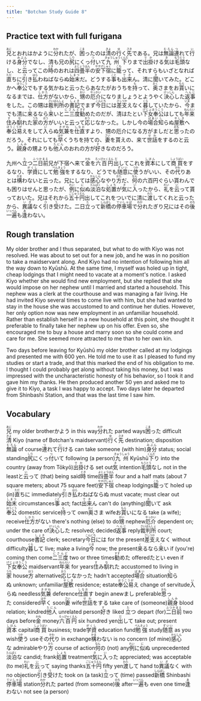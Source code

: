 ```yaml
---
title: "Botchan Study Guide 8"
---
```


## Practice text with full furigana

<p>
<ruby><rb>兄</rb><rt>あに</rt></ruby>とおれはかように<ruby><rb>分</rb><rt>わか</rt></ruby>れたが、<ruby><rb>困</rb><rt>こま</rt></ruby>ったのは<ruby><rb>清</rb><rt>きよ</rt></ruby>の<ruby><rb>行</rb><rt>ゆ</rt></ruby>く<ruby><rb>先</rb><rt>さき</rt></ruby>である。兄は<ruby><rb>無論</rb><rt>むろん</rt></ruby><ruby><rb>連</rb><rt>つ</rt></ruby>れて<ruby><rb>行</rb><rt>い</rt></ruby>ける<ruby><rb>身分</rb><rt>みぶん</rt></ruby>でなし、清も兄の<ruby><rb>尻</rb><rt>しり</rt></ruby>にくっ<ruby><rb>付</rb><rt>つ</rt></ruby>いて<ruby><rb>九州</rb><rt>きゅうしゅう</rt></ruby><ruby><rb>下</rb><rt>くんだ</rt></ruby>りまで<ruby><rb>出掛</rb><rt>でか</rt></ruby>ける<ruby><rb>気</rb><rt>き</rt></ruby>は<ruby><rb>毛頭</rb><rt>もうとう</rt></ruby>なし、と<ruby><rb>云</rb><rt>い</rt></ruby>ってこの<ruby><rb>時</rb><rt>とき</rt></ruby>のおれは<ruby><rb>四畳半</rb><rt>よじょうはん</rt></ruby>の<ruby><rb>安下宿</rb><rt>やすげしゅく</rt></ruby>に<ruby><rb>籠</rb><rt>こも</rt></ruby>って、それすらもいざとなれば<ruby><rb>直</rb><rt>ただ</rt></ruby>ちに<ruby><rb>引</rb><rt>ひ</rt></ruby>き<ruby><rb>払</rb><rt>はら</rt></ruby>わねばならぬ<ruby><rb>始末</rb><rt>しまつ</rt></ruby>だ。どうする<ruby><rb>事</rb><rt>こと</rt></ruby>も<ruby><rb>出来</rb><rt>でき</rt></ruby>ん。清に<ruby><rb>聞</rb><rt>き</rt></ruby>いてみた。どこかへ<ruby><rb>奉公</rb><rt>ほうこう</rt></ruby>でもする気かねと云ったらあなたがおうちを<ruby><rb>持</rb><rt>も</rt></ruby>って、<ruby><rb>奥</rb><rt>おく</rt></ruby>さまをお<ruby><rb>貰</rb><rt>もら</rt></ruby>いになるまでは、<ruby><rb>仕方</rb><rt>しかた</rt></ruby>がないから、<ruby><rb>甥</rb><rt>おい</rt></ruby>の<ruby><rb>厄介</rb><rt>やっかい</rt></ruby>になりましょうとようやく<ruby><rb>決心</rb><rt>けっしん</rt></ruby>した<ruby><rb>返事</rb><rt>へんじ</rt></ruby>をした。この甥は<ruby><rb>裁判所</rb><rt>さいばんしょ</rt></ruby>の<ruby><rb>書記</rb><rt>しょき</rt></ruby>でまず<ruby><rb>今日</rb><rt>こんにち</rt></ruby>には<ruby><rb>差支</rb><rt>さしつか</rt></ruby>えなく<ruby><rb>暮</rb><rt>くら</rt></ruby>していたから、<ruby><rb>今</rb><rt>いま</rt></ruby>までも清に<ruby><rb>来</rb><rt>く</rt></ruby>るなら<ruby><rb>来</rb><rt>こ</rt></ruby>いと<ruby><rb>二三度</rb><rt>にさんど</rt></ruby><ruby><rb>勧</rb><rt>すす</rt></ruby>めたのだが、清はたとい<ruby><rb>下女奉公</rb><rt>げじょほうこう</rt></ruby>はしても<ruby><rb>年来</rb><rt>ねんらい</rt></ruby><ruby><rb>住</rb><rt>す</rt></ruby>み<ruby><rb>馴</rb><rt>な</rt></ruby>れた<ruby><rb>家</rb><rt>うち</rt></ruby>の<ruby><rb>方</rb><rt>ほう</rt></ruby>がいいと云って<ruby><rb>応</rb><rt>おう</rt></ruby>じなかった。しかし今の<ruby><rb>場合</rb><rt>ばあい</rt></ruby><ruby><rb>知</rb><rt>し</rt></ruby>らぬ<ruby><rb>屋敷</rb><rt>やしき</rt></ruby>へ<ruby><rb>奉公易</rb><rt>ほうこうが</rt></ruby>えをして<ruby><rb>入</rb><rt>い</rt></ruby>らぬ<ruby><rb>気兼</rb><rt>きがね</rt></ruby>を<ruby><rb>仕直</rb><rt>しなお</rt></ruby>すより、甥の厄介になる方がましだと<ruby><rb>思</rb><rt>おも</rt></ruby>ったのだろう。それにしても<ruby><rb>早</rb><rt>はや</rt></ruby>くうちを持ての、<ruby><rb>妻</rb><rt>さい</rt></ruby>を貰えの、来て<ruby><rb>世話</rb><rt>せわ</rt></ruby>をするのと云う。<ruby><rb>親身</rb><rt>しんみ</rt></ruby>の甥よりも<ruby><rb>他人</rb><rt>たにん</rt></ruby>のおれの方が<ruby><rb>好</rb><rt>す</rt></ruby>きなのだろう。
</p>

<p>
九州へ<ruby><rb>立</rb><rt>た</rt></ruby>つ<ruby><rb>二日前</rb><rt>ふつかまえ</rt></ruby>兄が下宿へ来て<ruby><rb>金</rb><rt>かね</rt></ruby>を<ruby><rb>六百円</rb><rt>ろっぴゃくえん</rt></ruby><ruby><rb>出</rb><rt>だ</rt></ruby>してこれを<ruby><rb>資本</rb><rt>しほん</rt></ruby>にして<ruby><rb>商買</rb><rt>しょうばい</rt></ruby>をするなり、<ruby><rb>学資</rb><rt>がくし</rt></ruby>にして<ruby><rb>勉強</rb><rt>べんきょう</rt></ruby>をするなり、どうでも<ruby><rb>随意</rb><rt>ずいい</rt></ruby>に<ruby><rb>使</rb><rt>つか</rt></ruby>うがいい、その<ruby><rb>代</rb><rt>かわ</rt></ruby>りあとは<ruby><rb>構</rb><rt>かま</rt></ruby>わないと云った。兄にしては<ruby><rb>感心</rb><rt>かんしん</rt></ruby>なやり<ruby><rb>方</rb><rt>かた</rt></ruby>だ、<ruby><rb>何</rb><rt>なん</rt></ruby>の六百円ぐらい貰わんでも困りはせんと思ったが、<ruby><rb>例</rb><rt>れい</rt></ruby>に<ruby><rb>似</rb><rt>に</rt></ruby>ぬ<ruby><rb>淡泊</rb><rt>たんぱく</rt></ruby>な<ruby><rb>処置</rb><rt>しょち</rt></ruby>が<ruby><rb>気</rb><rt>き</rt></ruby>に<ruby><rb>入</rb><rt>い</rt></ruby>ったから、<ruby><rb>礼</rb><rt>れい</rt></ruby>を<ruby><rb>云</rb><rt>い</rt></ruby>って貰っておいた。兄はそれから<ruby><rb>五十円</rb><rt>ごじゅうえん</rt></ruby>出してこれをついでに清に<ruby><rb>渡</rb><rt>わた</rt></ruby>してくれと云ったから、<ruby><rb>異議</rb><rt>いぎ</rt></ruby>なく<ruby><rb>引</rb><rt>ひ</rt></ruby>き<ruby><rb>受</rb><rt>う</rt></ruby>けた。二日<ruby><rb>立</rb><rt>た</rt></ruby>って<ruby><rb>新橋</rb><rt>しんばし</rt></ruby>の<ruby><rb>停車場</rb><rt>ていしゃば</rt></ruby>で<ruby><rb>分</rb><rt>わか</rt></ruby>れたぎり兄にはその<ruby><rb>後</rb><rt>のち</rt></ruby><ruby><rb>一遍</rb><rt>いっぺん</rt></ruby>も<ruby><rb>逢</rb><rt>あ</rt></ruby>わない。
</p>


## Rough translation

My older brother and I thus separated, but what to do with Kiyo was not resolved. He was about to set out for a new job, and he was in no position to take a maidservant along. And Kiyo had no intention of following him all the way down to Kyūshū. At the same time, I myself was holed up in tight, cheap lodgings that I might need to vacate at a moment's notice. I asked Kiyo whether she would find new employment, but she replied that she would impose on her nephew until I married and started a household. This nephew was a clerk at the courthouse and was managing a fair living.  He had invited Kiyo several times to come live with him, but she had wanted to stay in the house she was accustomed to and continue her duties. However, her only option now was new employment in an unfamiliar household. Rather than establish herself in a new household at this point, she thought it preferable to finally take her nephew up on his offer. Even so, she encouraged me to buy a house and marry soon so she could come and care for me. She seemed more attracted to me than to her own kin. 

Two days before leaving for Kyūshū my older brother called at my lodgings and presented me with 600 yen. He told me to use it as I pleased to fund my studies or start a trade, and that this marked the end of his obligation to me. I thought I could probably get along without taking his money, but I was impressed with the uncharacteristic honesty of his behavior, so I took it and gave him my thanks. He then produced another 50 yen and asked me to give it to Kiyo, a task I was happy to accept. Two days later he departed from Shinbashi Station, and that was the last time I saw him. 


## Vocabulary

<p>
<span class="vocabstudy"><ruby><rb>兄</rb><rt>あに</rt></ruby>&nbsp;my older brother</span><span class="vocabstudy">かよう&nbsp;in this way</span><span class="vocabstudy"><ruby><rb>分</rb><rt>わか</rt></ruby>れた&nbsp;parted ways</span><span class="vocabstudy"><ruby><rb>困</rb><rt>こま</rt></ruby>った&nbsp;difficult</span><span class="vocabstudy"><ruby><rb>清</rb><rt>きよ</rt></ruby>&nbsp;Kiyo (name of Botchan's maidservant)</span><span class="vocabstudy"><ruby><rb>行</rb><rt>ゆ</rt></ruby>く<ruby><rb>先</rb><rt>さき</rt></ruby>&nbsp;destination; disposition</span><span class="vocabstudy"><ruby><rb>無論</rb><rt>むろん</rt></ruby>&nbsp;of course</span><span class="vocabstudy"><ruby><rb>連</rb><rt>つ</rt></ruby>れて<ruby><rb>行</rb><rt>い</rt></ruby>ける&nbsp;can take someone (with him)</span><span class="vocabstudy"><ruby><rb>身分</rb><rt>みぶん</rt></ruby>&nbsp;status; social standing</span><span class="vocabstudy"><ruby><rb>尻</rb><rt>しり</rt></ruby>にくっ<ruby><rb>付</rb><rt>つ</rt></ruby>いて&nbsp;following (a person)</span><span class="vocabstudy"><ruby><rb>九州</rb><rt>きゅうしゅう</rt></ruby>&nbsp;Kyūshū</span><span class="vocabstudy"><ruby><rb>下</rb><rt>くんだ</rt></ruby>り&nbsp;into the country (away from Tōkyō)</span><span class="vocabstudy"><ruby><rb>出掛</rb><rt>でか</rt></ruby>ける&nbsp;set out</span><span class="vocabstudy"><ruby><rb>気</rb><rt>き</rt></ruby>&nbsp;intention</span><span class="vocabstudy"><ruby><rb>毛頭</rb><rt>もうとう</rt></ruby>なし&nbsp;not in the least</span><span class="vocabstudy">と<ruby><rb>云</rb><rt>い</rt></ruby>って&nbsp;(that) being said</span><span class="vocabstudy"><ruby><rb>時</rb><rt>とき</rt></ruby>&nbsp;time</span><span class="vocabstudy"><ruby><rb>四畳半</rb><rt>よじょうはん</rt></ruby>&nbsp;four and a half mats (about 7 square meters; about 75 square feet)</span><span class="vocabstudy"><ruby><rb>安下宿</rb><rt>やすげしゅく</rt></ruby>&nbsp;cheap lodgings</span><span class="vocabstudy"><ruby><rb>籠</rb><rt>こも</rt></ruby>って&nbsp;holed up (in)</span><span class="vocabstudy"><ruby><rb>直</rb><rt>ただ</rt></ruby>ちに&nbsp;immediately</span><span class="vocabstudy"><ruby><rb>引</rb><rt>ひ</rt></ruby>き<ruby><rb>払</rb><rt>はら</rt></ruby>わねばならぬ&nbsp;must vacate; must clear out</span><span class="vocabstudy"><ruby><rb>始末</rb><rt>しまつ</rt></ruby>&nbsp;circumstances</span><span class="vocabstudy"><ruby><rb>事</rb><rt>こと</rt></ruby>&nbsp;act; fact</span><span class="vocabstudy"><ruby><rb>出来</rb><rt>でき</rt></ruby>ん&nbsp;can't do (anything)</span><span class="vocabstudy"><ruby><rb>聞</rb><rt>き</rt></ruby>いて&nbsp;ask</span><span class="vocabstudy"><ruby><rb>奉公</rb><rt>ほうこう</rt></ruby>&nbsp;domestic service</span><span class="vocabstudy"><ruby><rb>持</rb><rt>も</rt></ruby>って&nbsp;own</span><span class="vocabstudy"><ruby><rb>奥</rb><rt>おく</rt></ruby>さま&nbsp;wife</span><span class="vocabstudy">お<ruby><rb>貰</rb><rt>もら</rt></ruby>いになる&nbsp;take (a wife); receive</span><span class="vocabstudy"><ruby><rb>仕方</rb><rt>しかた</rt></ruby>がない&nbsp;there's nothing (else) to do</span><span class="vocabstudy"><ruby><rb>甥</rb><rt>おい</rt></ruby>&nbsp;nephew</span><span class="vocabstudy"><ruby><rb>厄介</rb><rt>やっかい</rt></ruby>&nbsp;dependent on; under the care of</span><span class="vocabstudy"><ruby><rb>決心</rb><rt>けっしん</rt></ruby>した&nbsp;resolved; decided</span><span class="vocabstudy"><ruby><rb>返事</rb><rt>へんじ</rt></ruby>&nbsp;reply</span><span class="vocabstudy"><ruby><rb>裁判所</rb><rt>さいばんしょ</rt></ruby>&nbsp;court; courthouse</span><span class="vocabstudy"><ruby><rb>書記</rb><rt>しょき</rt></ruby>&nbsp;clerk; secretary</span><span class="vocabstudy"><ruby><rb>今日</rb><rt>こんにち</rt></ruby>には&nbsp;for the present</span><span class="vocabstudy"><ruby><rb>差支</rb><rt>さしつか</rt></ruby>えなく&nbsp;without difficulty</span><span class="vocabstudy"><ruby><rb>暮</rb><rt>くら</rt></ruby>して&nbsp;live; make a living</span><span class="vocabstudy"><ruby><rb>今</rb><rt>いま</rt></ruby>&nbsp;now; the present</span><span class="vocabstudy"><ruby><rb>来</rb><rt>く</rt></ruby>るなら<ruby><rb>来</rb><rt>こ</rt></ruby>い&nbsp;if (you're) coming then come</span><span class="vocabstudy"><ruby><rb>二三度</rb><rt>にさんど</rt></ruby>&nbsp;two or three times</span><span class="vocabstudy"><ruby><rb>勧</rb><rt>すす</rt></ruby>めた&nbsp;offered</span><span class="vocabstudy">たとい&nbsp;even if</span><span class="vocabstudy"><ruby><rb>下女奉公</rb><rt>げじょほうこう</rt></ruby>&nbsp;maidservant</span><span class="vocabstudy"><ruby><rb>年来</rb><rt>ねんらい</rt></ruby>&nbsp;for years</span><span class="vocabstudy"><ruby><rb>住</rb><rt>す</rt></ruby>み<ruby><rb>馴</rb><rt>な</rt></ruby>れた&nbsp;accustomed to living in</span><span class="vocabstudy"><ruby><rb>家</rb><rt>うち</rt></ruby>&nbsp;house</span><span class="vocabstudy"><ruby><rb>方</rb><rt>ほう</rt></ruby>&nbsp;alternative</span><span class="vocabstudy"><ruby><rb>応</rb><rt>おう</rt></ruby>じなかった&nbsp;hadn't accepted</span><span class="vocabstudy"><ruby><rb>場合</rb><rt>ばあい</rt></ruby>&nbsp;situation</span><span class="vocabstudy"><ruby><rb>知</rb><rt>し</rt></ruby>らぬ&nbsp;unknown; unfamiliar</span><span class="vocabstudy"><ruby><rb>屋敷</rb><rt>やしき</rt></ruby>&nbsp;residence; estate</span><span class="vocabstudy"><ruby><rb>奉公易</rb><rt>ほうこうが</rt></ruby>え&nbsp;change of servitude</span><span class="vocabstudy"><ruby><rb>入</rb><rt>い</rt></ruby>らぬ&nbsp;needless</span><span class="vocabstudy"><ruby><rb>気兼</rb><rt>きがね</rt></ruby>&nbsp;deference</span><span class="vocabstudy"><ruby><rb>仕直</rb><rt>しなお</rt></ruby>す&nbsp;begin anew</span><span class="vocabstudy">まし&nbsp;preferable</span><span class="vocabstudy"><ruby><rb>思</rb><rt>おも</rt></ruby>った&nbsp;considered</span><span class="vocabstudy"><ruby><rb>早</rb><rt>はや</rt></ruby>く&nbsp;soon</span><span class="vocabstudy"><ruby><rb>妻</rb><rt>さい</rt></ruby>&nbsp;wife</span><span class="vocabstudy"><ruby><rb>世話</rb><rt>せわ</rt></ruby>をする&nbsp;take care of (someone)</span><span class="vocabstudy"><ruby><rb>親身</rb><rt>しんみ</rt></ruby>&nbsp;blood relation; kindred</span><span class="vocabstudy"><ruby><rb>他人</rb><rt>たにん</rt></ruby>&nbsp;unrelated person</span><span class="vocabstudy"><ruby><rb>好</rb><rt>す</rt></ruby>き&nbsp;liked</span>
<span class="vocabstudy"><ruby><rb>立</rb><rt>た</rt></ruby>つ&nbsp;depart (for)</span><span class="vocabstudy"><ruby><rb>二日前</rb><rt>ふつかまえ</rt></ruby>&nbsp;two days before</span><span class="vocabstudy"><ruby><rb>金</rb><rt>かね</rt></ruby>&nbsp;money</span><span class="vocabstudy"><ruby><rb>六百円</rb><rt>ろっぴゃくえん</rt></ruby>&nbsp;six hundred yen</span><span class="vocabstudy"><ruby><rb>出</rb><rt>だ</rt></ruby>して&nbsp;take out; present</span><span class="vocabstudy"><ruby><rb>資本</rb><rt>しほん</rt></ruby>&nbsp;capital</span><span class="vocabstudy"><ruby><rb>商買</rb><rt>しょうばい</rt></ruby>&nbsp;business; trade</span><span class="vocabstudy"><ruby><rb>学資</rb><rt>がくし</rt></ruby>&nbsp;education fund</span><span class="vocabstudy"><ruby><rb>勉強</rb><rt>べんきょう</rt></ruby>&nbsp;study</span><span class="vocabstudy"><ruby><rb>随意</rb><rt>ずいい</rt></ruby>&nbsp;as you wish</span><span class="vocabstudy"><ruby><rb>使</rb><rt>つか</rt></ruby>う&nbsp;use</span><span class="vocabstudy">その<ruby><rb>代</rb><rt>かわ</rt></ruby>り&nbsp;in exchange</span><span class="vocabstudy"><ruby><rb>構</rb><rt>かま</rt></ruby>わない&nbsp;is no concern (of mine)</span><span class="vocabstudy"><ruby><rb>感心</rb><rt>かんしん</rt></ruby>な&nbsp;admirable</span><span class="vocabstudy">やり<ruby><rb>方</rb><rt>かた</rt></ruby>&nbsp;course of action</span><span class="vocabstudy"><ruby><rb>何</rb><rt>なん</rt></ruby>の&nbsp;(not) any</span><span class="vocabstudy"><ruby><rb>例</rb><rt>れい</rt></ruby>に<ruby><rb>似</rb><rt>に</rt></ruby>ぬ&nbsp;unprecedented</span><span class="vocabstudy"><ruby><rb>淡泊</rb><rt>たんぱく</rt></ruby>な&nbsp;candid; frank</span><span class="vocabstudy"><ruby><rb>処置</rb><rt>しょち</rt></ruby>&nbsp;treatment</span><span class="vocabstudy"><ruby><rb>気</rb><rt>き</rt></ruby>に<ruby><rb>入</rb><rt>い</rt></ruby>った&nbsp;appreciated; was acceptable (to me)</span><span class="vocabstudy"><ruby><rb>礼</rb><rt>れい</rt></ruby>を<ruby><rb>云</rb><rt>い</rt></ruby>って&nbsp;saying thanks</span><span class="vocabstudy"><ruby><rb>五十円</rb><rt>ごじゅうえん</rt></ruby>&nbsp;fifty yen</span><span class="vocabstudy"><ruby><rb>渡</rb><rt>わた</rt></ruby>して&nbsp;hand to</span><span class="vocabstudy"><ruby><rb>異議</rb><rt>いぎ</rt></ruby>なく&nbsp;with no objection</span><span class="vocabstudy"><ruby><rb>引</rb><rt>ひ</rt></ruby>き<ruby><rb>受</rb><rt>う</rt></ruby>けた&nbsp;took on (a task)</span><span class="vocabstudy"><ruby><rb>立</rb><rt>た</rt></ruby>って&nbsp;(time) passed</span><span class="vocabstudy"><ruby><rb>新橋</rb><rt>しんばし</rt></ruby>&nbsp;Shinbashi</span><span class="vocabstudy"><ruby><rb>停車場</rb><rt>ていしゃば</rt></ruby>&nbsp;station</span><span class="vocabstudy"><ruby><rb>分</rb><rt>わか</rt></ruby>れた&nbsp;parted (from someone)</span><span class="vocabstudy"><ruby><rb>後</rb><rt>のち</rt></ruby>&nbsp;after</span><span class="vocabstudy"><ruby><rb>一遍</rb><rt>いっぺん</rt></ruby>も&nbsp;even one time</span><span class="vocabstudy"><ruby><rb>逢</rb><rt>あ</rt></ruby>わない&nbsp;not see (a person)</span>
</p>
